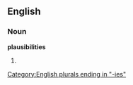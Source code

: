 ==English==

===Noun===
'''plausibilities'''

# {{plural of|[[plausibility]]}}

[[Category:English plurals ending in "-ies"]]